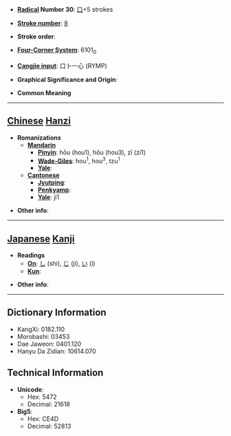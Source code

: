 * '''[[Wiktionary:Chinese radical index| Radical]] Number 30''': [[Wiktionary:Chinese radical index 口|口]]+5 strokes

* '''[[Wiktionary:Chinese total strokes index|Stroke number]]''': [[Wiktionary:Chinese total strokes index 8|8]]

* '''Stroke order''': 

* '''[[Wiktionary:Chinese four corner index|Four-Corner System]]''': 6101<sub>0</sub>

* '''[[Wiktionary:Chinese Cangjie index|Cangjie input]]''': 口卜一心 (RYMP)

* '''Graphical Significance and Origin''': 

* '''Common Meaning'''

----

== [[Chinese]] [[Hanzi]] ==

* '''Romanizations'''
** '''[[Mandarin]]'''
*** '''[[Pinyin]]''': hōu (hou1), hǒu (hou3), zī (zi1)
*** '''[[Wade-Giles]]''': hou<sup>1</sup>, hou<sup>3</sup>, tzu<sup>1</sup>
*** '''[[Yale]]''': 
** '''[[Cantonese]]'''
*** '''[[Jyutping]]''':
*** '''[[Penkyamp]]''': 
*** '''[[Yale]]''': ji1

* '''Other info''': 

----

== [[Japanese]] [[Kanji]] ==

* '''Readings'''
** '''[[On]]''': [[し]] (shi), [[じ]] (ji), [[い]] (i)
** '''[[Kun]]''': 

* '''Other info''':  

----

== Dictionary Information ==

* KangXi: 0182.110
* Morobashi: 03453
* Dae Jaweon: 0401.120
* Hanyu Da Zidian: 10614.070

== Technical Information ==

* '''Unicode''':
** Hex: 5472
** Decimal: 21618
* '''Big5''':
** Hex: CE4D
** Decimal: 52813